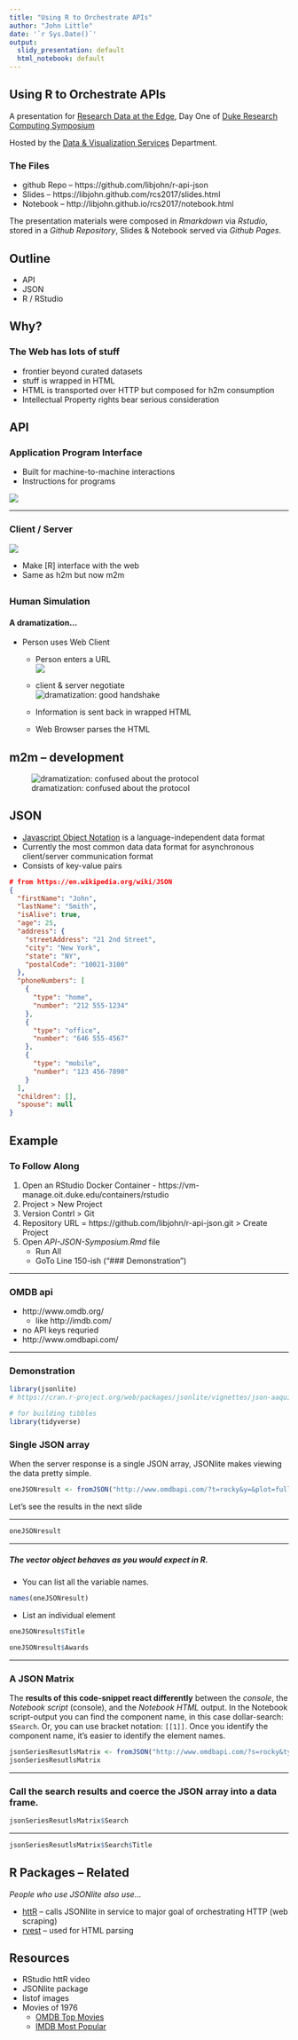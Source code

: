 ```yaml
---
title: "Using R to Orchestrate APIs"
author: "John Little"
date: '`r Sys.Date()`'
output:
  slidy_presentation: default
  html_notebook: default
---
```

## Using R to Orchestrate APIs

A presentation for [Research Data at the Edge](http://library.duke.edu/edge/events/rc17), Day One of [Duke Research Computing Symposium](https://rc.duke.edu/symposium-2017/)

Hosted by the [Data & Visualization Services](http://library.duke.edu/data/) Department.  

### The Files
- github Repo -- https://github.com/libjohn/r-api-json 
- Slides -- https://libjohn.github.com/rcs2017/slides.html
- Notebook -- http://libjohn.github.io/rcs2017/notebook.html 

The presentation materials were composed in *Rmarkdown* via *Rstudio*, stored in a *Github Repository*, Slides & Notebook served via *Github Pages*.  



## Outline

* API
* JSON
* R / RStudio

## Why?

### The Web has lots of stuff
+ frontier beyond curated datasets
+ stuff is wrapped in HTML
+ HTML is transported over HTTP but composed for h2m consumption
+ Intellectual Property rights bear serious consideration

<!-- NASA animated GIF ///  http://i.giphy.com/l2Jht4lIfEQfJ3zj2.gif    --> 
<!--  good human handshake ///  http://giphy.com/gifs/thomas-U2XboRuN89Idi -->
<!-- after the research handshake is complete /// http://giphy.com/gifs/80s-1980s-thomas-dolby-wCKmBd7oNtA4g  --> 
<!-- the confusion of the m2m handshake ///   http://giphy.com/gifs/thomas-MjkCYjM46NrrO -->

## API

### Application Program Interface 

* Built for machine-to-machine interactions
* Instructions for programs

<!-- http://mobile-gps.net/2015/01/ -->
![](images/api.png)


---    

### Client / Server 


![](images/Client-server-model.svg.png) 

* Make [R] interface with the web
* Same as h2m but now m2m


<!-- https://pixabay.com/en/client-server-networking-laptop-341420/ -->
---  

### Human Simulation

#### A dramatization...

* Person uses Web Client
    + Person enters a URL<br>
    ![](images/URL.PNG)
    
    + client & server negotiate<br> 
    ![dramatization: good handshake](images/good-handshake.gif) 
    + Information is sent back in wrapped HTML
    + Web Browser parses the HTML 
    
<!-- https://commons.wikimedia.org/wiki/File:Uniform_Resource_Locator_(URL)_example.PNG -->
<!-- https://commons.wikimedia.org/wiki/File:HTML.svg -->

## m2m -- development


![dramatization: confused about the protocol](images/development-confusion.gif)
    
## JSON

* [Javascript Object Notation](https://en.wikipedia.org/wiki/JSON) is a language-independent data format
* Currently the most common data data format for asynchronous client/server communication format
* Consists of key-value pairs

<!-- http://i.vimeocdn.com/video/541935816_1280x720.jpg -->
<!-- Vimeo on What is JSON // https://vimeo.com/144162102 -->


```json
# from https://en.wikipedia.org/wiki/JSON
{
  "firstName": "John",
  "lastName": "Smith",
  "isAlive": true,
  "age": 25,
  "address": {
    "streetAddress": "21 2nd Street",
    "city": "New York",
    "state": "NY",
    "postalCode": "10021-3100"
  },
  "phoneNumbers": [
    {
      "type": "home",
      "number": "212 555-1234"
    },
    {
      "type": "office",
      "number": "646 555-4567"
    },
    {
      "type": "mobile",
      "number": "123 456-7890"
    }
  ],
  "children": [],
  "spouse": null
}
```


## Example

### To Follow Along
1. Open an RStudio Docker Container - https://vm-manage.oit.duke.edu/containers/rstudio 
2. Project > New Project
3. Version Contrl > Git 
4. Repository URL = https://github.com/libjohn/r-api-json.git > Create Project 
5. Open *API-JSON-Symposium.Rmd* file
    + Run All
    + GoTo Line 150-ish ("### Demonstration") 

--- 

### OMDB api 

- http://www.omdb.org/
    - like http://imdb.com/
- no API keys requried
- http://www.omdbapi.com/

--- 

### Demonstration


```r
library(jsonlite)
# https://cran.r-project.org/web/packages/jsonlite/vignettes/json-aaquickstart.html

# for building tibbles
library(tidyverse)
```


### Single JSON array
When the server response is a single JSON array, JSONlite makes viewing the data pretty simple.
```r
oneJSONresult <- fromJSON("http://www.omdbapi.com/?t=rocky&y=&plot=full&r=json")
```

Let's see the results in the next slide

---

```r
oneJSONresult
```


--- 

##### The vector object behaves as you would expect in R.  

- You can list all the variable names.

```r
names(oneJSONresult)
```

- List an individual element


```r
oneJSONresult$Title
```

```r
oneJSONresult$Awards
```


---

### A JSON Matrix
The **results of this code-snippet react differently** between the *console*, the *Notebook script* (console), and the *Notebook HTML* output.  In the Notebook script-output you can find the component name, in this case dollar-search: `$Search`.  Or, you can use bracket notation: `[[1]]`.  Once you identify the component name, it's easier to identify the element names.
```r
jsonSeriesResutlsMatrix <- fromJSON("http://www.omdbapi.com/?s=rocky&type=series&r=json&page=1")
jsonSeriesResutlsMatrix
```

---  

### Call the search results and coerce the JSON array into a data frame.
```r
jsonSeriesResutlsMatrix$Search
```

--- 
```r
jsonSeriesResutlsMatrix$Search$Title
```


## R Packages -- Related

*People who use JSONlite also use...*

* [httR](https://cran.r-project.org/web/packages/httr/) -- calls JSONlite in service to major goal of orchestrating HTTP (web scraping)
* [rvest](https://blog.rstudio.org/2014/11/24/rvest-easy-web-scraping-with-r/) --  used for HTML parsing

## Resources 

- RStudio httR video
- JSONlite package
- listof images
- Movies of 1976
    - [OMDB Top Movies](http://www.omdb.org/encyclopedia/year/1976/statistics)
    - [IMDB Most Popular](http://www.imdb.com/year/1976/)

